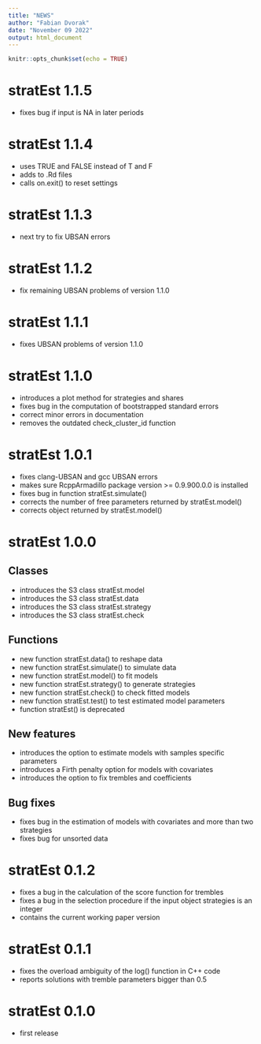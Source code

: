 ```yaml
---
title: "NEWS"
author: "Fabian Dvorak"
date: "November 09 2022"
output: html_document
---
```


```r
knitr::opts_chunk$set(echo = TRUE)
```
# stratEst 1.1.5
* fixes bug if input is NA in later periods

# stratEst 1.1.4
* uses TRUE and FALSE instead of T and F
* adds \value to .Rd files
* calls on.exit() to reset settings

# stratEst 1.1.3
* next try to fix UBSAN errors

# stratEst 1.1.2
* fix remaining UBSAN problems of version 1.1.0

# stratEst 1.1.1
* fixes UBSAN problems of version 1.1.0

# stratEst 1.1.0
* introduces a plot method for strategies and shares
* fixes bug in the computation of bootstrapped standard errors
* correct minor errors in documentation
* removes the outdated check_cluster_id function

# stratEst 1.0.1
* fixes clang-UBSAN and gcc UBSAN errors
* makes sure RcppArmadillo package version >= 0.9.900.0.0 is installed
* fixes bug in function stratEst.simulate()
* corrects the number of free parameters returned by stratEst.model()
* corrects object returned by stratEst.model()

# stratEst 1.0.0
## Classes
* introduces the S3 class stratEst.model
* introduces the S3 class stratEst.data
* introduces the S3 class stratEst.strategy
* introduces the S3 class stratEst.check

## Functions
* new function stratEst.data() to reshape data
* new function stratEst.simulate() to simulate data
* new function stratEst.model() to fit models
* new function stratEst.strategy() to generate strategies
* new function stratEst.check() to check fitted models
* new function stratEst.test() to test estimated model parameters
* function stratEst() is deprecated

## New features
* introduces the option to estimate models with samples specific parameters
* introduces a Firth penalty option for models with covariates
* introduces the option to fix trembles and coefficients

## Bug fixes 
* fixes bug in the estimation of models with covariates and more than two strategies
* fixes bug for unsorted data

# stratEst 0.1.2

* fixes a bug in the calculation of the score function for trembles
* fixes a bug in the selection procedure if the input object strategies is an integer
* contains the current working paper version


# stratEst 0.1.1

* fixes the overload ambiguity of the log() function in C++ code
* reports solutions with tremble parameters bigger than 0.5

# stratEst 0.1.0

* first release
